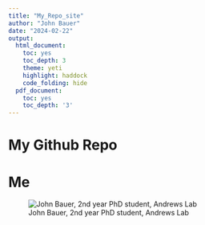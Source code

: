 ```yaml
---
title: "My_Repo_site"
author: "John Bauer"
date: "2024-02-22"
output:
  html_document:
    toc: yes
    toc_depth: 3
    theme: yeti
    highlight: haddock
    code_folding: hide
  pdf_document:
    toc: yes
    toc_depth: '3'
---
```


# My Github Repo

# Me
![John Bauer, 2nd year PhD student, Andrews Lab](UCard.jpg)
